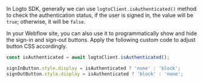 In Logto SDK, generally we can use `logtoClient.isAuthenticated()` method to check the authentication status, if the user is signed in, the value will be `true`; otherwise, it will be `false`.

In your Webflow site, you can also use it to programmatically show and hide the sign-in and sign-out buttons. Apply the following custom code to adjust button CSS accordingly.

```js
const isAuthenticated = await logtoClient.isAuthenticated();

signInButton.style.display = isAuthenticated ? 'none' : 'block';
signOutButton.style.display = isAuthenticated ? 'block' : 'none';
```
